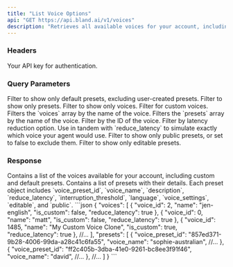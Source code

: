 ```yaml
---
title: "List Voice Options"
api: "GET https://api.bland.ai/v1/voices"
description: "Retrieves all available voices for your account, including custom and default presets."
---
```


### Headers

<ParamField header="authorization" type="string" required>
  Your API key for authentication.
</ParamField>

### Query Parameters

<ParamField query="default_only" type="boolean">
  Filter to show only default presets, excluding user-created presets.
</ParamField>

<ParamField query="presets_only" type="boolean">
  Filter to show only presets.
</ParamField>

<ParamField query="voices_only" type="boolean">
  Filter to show only voices.
</ParamField>

<ParamField query="is_custom" type="boolean">
  Filter for custom voices.
</ParamField>

<ParamField query="name" type="string">
  Filters the `voices` array by the name of the voice.
</ParamField>

<ParamField query="voice_name" type="string">
  Filters the `presets` array by the name of the voice.
</ParamField>

<ParamField query="voice_id" type="integer">
  Filter by the ID of the voice.
</ParamField>

<ParamField query="reduce_latency" type="boolean">
  Filter by latency reduction option. Use in tandem with `reduce_latency` to simulate exactly which voice your agent would use.
</ParamField>

<ParamField query="public" type="boolean">
  Filter to show only public presets, or set to false to exclude them.
</ParamField>

<ParamField query="editable" type="boolean">
  Filter to show only editable presets.
</ParamField>

### Response

<ResponseField type="array" name="voices">
    Contains a list of the voices available for your account, including custom and default presets.
</ResponseField>

<ResponseField type="object" name="presets">
    Contains a list of presets with their details. Each preset object includes `voice_preset_id`, `voice_name`, `description`, `reduce_latency`, `interruption_threshold`, `language`, `voice_settings`, `editable`, and `public`.
</ResponseField>

<ResponseExample>
```json
{
    "voices": [
        {
            "voice_id": 2,
            "name": "jen-english",
            "is_custom": false,
            "reduce_latency": true
        },
        {
            "voice_id": 0,
            "name": "matt",
            "is_custom": false,
            "reduce_latency": true
        },
        {
            "voice_id": 1485,
            "name": "My Custom Voice Clone",
            "is_custom": true,
            "reduce_latency": true
        },
        //...
    ],
    "presets": [
        {
            "voice_preset_id": "857ed371-9b28-4006-99da-a28c41c6fa55",
            "voice_name": "sophie-australian",
            //...
        },
        {
            "voice_preset_id": "ff2c405b-3dba-41e0-9261-bc8ee3f91f46",
            "voice_name": "david",
            //...
        },
        //...
    ]
}
```
</ResponseExample>







